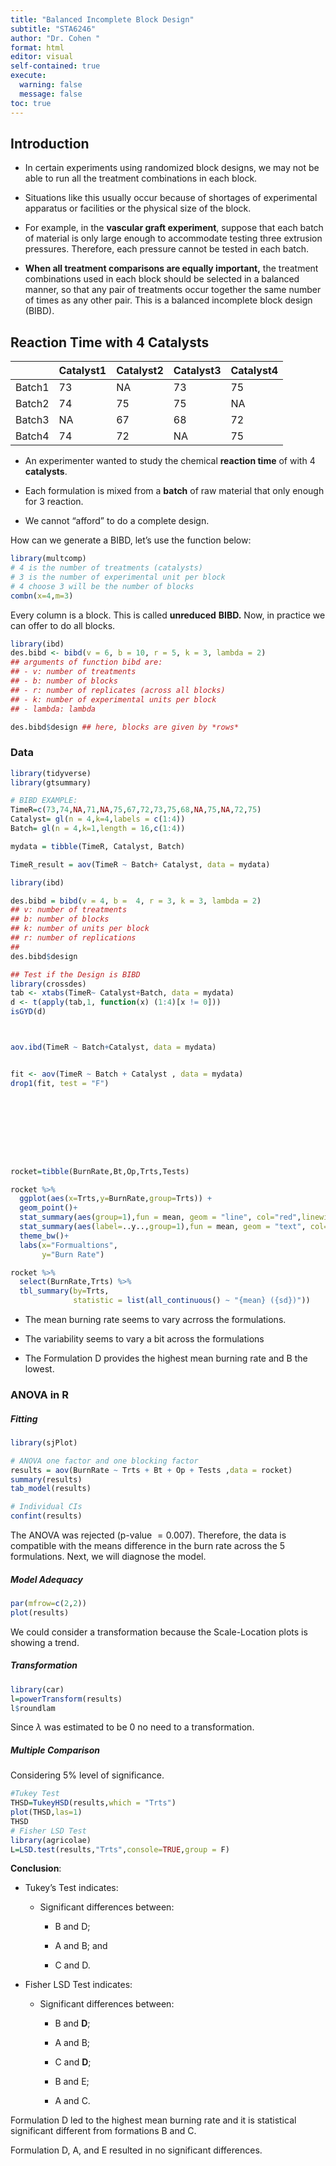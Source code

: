 ```yaml
---
title: "Balanced Incomplete Block Design"
subtitle: "STA6246"
author: "Dr. Cohen "
format: html
editor: visual
self-contained: true
execute: 
  warning: false
  message: false
toc: true
---
```


## Introduction

-   In certain experiments using randomized block designs, we may not be able to run all the treatment combinations in each block.

-   Situations like this usually occur because of shortages of experimental apparatus or facilities or the physical size of the block.

-   For example, in the **vascular graft experiment**, suppose that each batch of material is only large enough to accommodate testing three extrusion pressures. Therefore, each pressure cannot be tested in each batch.

-   **When all treatment comparisons are equally important,** the treatment combinations used in each block should be selected in a balanced manner, so that any pair of treatments occur together the same number of times as any other pair. This is a balanced incomplete block design (BIBD).

## Reaction Time with 4 Catalysts

|        | Catalyst1 | Catalyst2 | Catalyst3 | Catalyst4 |
|--------|-----------|-----------|-----------|-----------|
| Batch1 | 73        | NA        | 73        | 75        |
| Batch2 | 74        | 75        | 75        | NA        |
| Batch3 | NA        | 67        | 68        | 72        |
| Batch4 | 74        | 72        | NA        | 75        |

-   An experimenter wanted to study the chemical **reaction time** of with 4 **catalysts**.

-   Each formulation is mixed from a **batch** of raw material that only enough for 3 reaction.

-   We cannot "afford" to do a complete design.

How can we generate a BIBD, let's use the function below:

```r
library(multcomp)
# 4 is the number of treatments (catalysts)
# 3 is the number of experimental unit per block
# 4 choose 3 will be the number of blocks
combn(x=4,m=3)
```

Every column is a block. This is called **unreduced** **BIBD.** Now, in practice we can offer to do all blocks.

```r
library(ibd)
des.bibd <- bibd(v = 6, b = 10, r = 5, k = 3, lambda = 2) 
## arguments of function bibd are:
## - v: number of treatments
## - b: number of blocks
## - r: number of replicates (across all blocks)
## - k: number of experimental units per block
## - lambda: lambda

des.bibd$design ## here, blocks are given by *rows*
```

### Data

```r
library(tidyverse)
library(gtsummary)

# BIBD EXAMPLE: 
TimeR=c(73,74,NA,71,NA,75,67,72,73,75,68,NA,75,NA,72,75)
Catalyst= gl(n = 4,k=4,labels = c(1:4))
Batch= gl(n = 4,k=1,length = 16,c(1:4))

mydata = tibble(TimeR, Catalyst, Batch)

TimeR_result = aov(TimeR ~ Batch+ Catalyst, data = mydata)

library(ibd)

des.bibd = bibd(v = 4, b =  4, r = 3, k = 3, lambda = 2) 
## v: number of treatments
## b: number of blocks
## k: number of units per block
## r: number of replications
##
des.bibd$design

## Test if the Design is BIBD
library(crossdes)
tab <- xtabs(TimeR~ Catalyst+Batch, data = mydata)
d <- t(apply(tab,1, function(x) (1:4)[x != 0]))
isGYD(d)



aov.ibd(TimeR ~ Batch+Catalyst, data = mydata)


fit <- aov(TimeR ~ Batch + Catalyst , data = mydata)
drop1(fit, test = "F")









rocket=tibble(BurnRate,Bt,Op,Trts,Tests)

rocket %>%
  ggplot(aes(x=Trts,y=BurnRate,group=Trts)) +
  geom_point()+
  stat_summary(aes(group=1),fun = mean, geom = "line", col="red",linewidth=2)+
  stat_summary(aes(label=..y..,group=1),fun = mean, geom = "text", col="blue",size=10)+
  theme_bw()+
  labs(x="Formualtions",
       y="Burn Rate")

rocket %>% 
  select(BurnRate,Trts) %>%
  tbl_summary(by=Trts,
              statistic = list(all_continuous() ~ "{mean} ({sd})"))
```

-   The mean burning rate seems to vary acrross the formulations.

-   The variability seems to vary a bit across the formulations

-   The Formulation D provides the highest mean burning rate and B the lowest.

### ANOVA in R

##### Fitting

```r
library(sjPlot)

# ANOVA one factor and one blocking factor
results = aov(BurnRate ~ Trts + Bt + Op + Tests ,data = rocket)
summary(results)
tab_model(results)
```

```r

# Individual CIs 
confint(results)
```

The ANOVA was rejected (p-value $= 0.007$). Therefore, the data is compatible with the means difference in the burn rate across the 5 formulations. Next, we will diagnose the model.

##### Model Adequacy

```r
par(mfrow=c(2,2))
plot(results)
```

We could consider a transformation because the Scale-Location plots is showing a trend.

##### Transformation

```r
library(car)
l=powerTransform(results)
l$roundlam
```

Since $\lambda$ was estimated to be $0$ no need to a transformation.

##### Multiple Comparison

Considering 5% level of significance.

```r

#Tukey Test 
THSD=TukeyHSD(results,which = "Trts")
plot(THSD,las=1)
THSD
# Fisher LSD Test
library(agricolae)
L=LSD.test(results,"Trts",console=TRUE,group = F)
```

**Conclusion**:

-   Tukey's Test indicates:

    -   Significant differences between:

        -   B and D;

        -   A and B; and

        -   C and D.

-   Fisher LSD Test indicates:

    -   Significant differences between:

        -   B and **D**;

        -   A and B;

        -   C and **D**;

        -   B and E;

        -   A and C.

Formulation D led to the highest mean burning rate and it is statistical significant different from formations B and C.

Formulation D, A, and E resulted in no significant differences.

#### 
